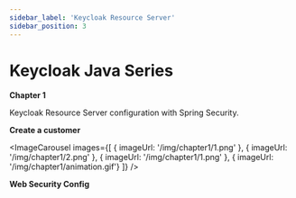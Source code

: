 ```yaml
---
sidebar_label: 'Keycloak Resource Server'
sidebar_position: 3
---
```



# Keycloak Java Series

**Chapter 1**

<Highlight color="#e91e63">Keycloak Resource Server</Highlight> configuration with Spring Security.

**Create a customer**

<ImageCarousel
  images={[
    { imageUrl: '/img/chapter1/1.png' },
    { imageUrl: '/img/chapter1/2.png' },
    { imageUrl: '/img/chapter1/1.png' },
    { imageUrl: '/img/chapter1/animation.gif'}
  ]} />

**Web Security Config**


<ShikiCodeBlock language="java" theme="catppuccin-frappe"
                source="https://raw.githubusercontent.com/stokilo/keycloack-docs/refs/heads/main/chapters/chapter1-resource-server/src/main/java/org/sstec/resourceserver/SecurityConfig.java" />



